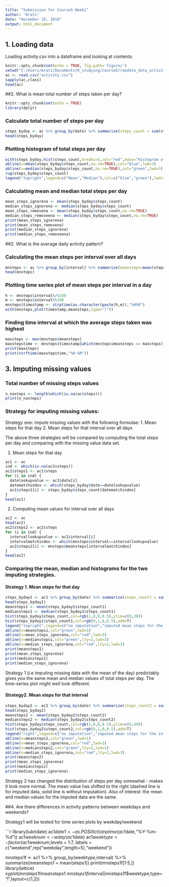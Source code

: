 ---
title: "Submission for Course5 Week1"
author: "Arati"
date: "December 10, 2018"
output: html_document
---

## 1. Loading data 

Loading activity.csv into a dataframe and looking at contents:

```{r, include=TRUE}
knitr::opts_chunk$set(echo = TRUE, fig.path='figure/')
setwd("C:/Users/Arati/Documents/R_studying/Course5/repdata_data_activity")
ac <- read.csv("activity.csv")
sapply(ac,class)
head(ac)
```

##2.  What is mean total number of steps taken per day?

```{r, include=TRUE}
knitr::opts_chunk$set(echo = TRUE)
library(dplyr)
```

### Calculate total number of steps per day

```{r, include=TRUE, results=TRUE}
steps_byday <- ac %>% group_by(date) %>% summarize(steps_count = sum(steps,na.rm=TRUE))
head(steps_byday)
```

### Plotting histogram of total steps per day

```{r, include=TRUE, results=TRUE}
with(steps_byday,hist(steps_count,breaks=5,col="red",main="Histogram of total steps by day"))
abline(v=mean(steps_byday$steps_count,na.rm=TRUE),col="blue",lwd=3)
abline(v=median(steps_byday$steps_count,na.rm=TRUE),col="green",lwd=3)
rug(steps_byday$steps_count)
legend("topright",legend=c("Mean","Median"),col=c("blue","green"),lwd=3)
```


### Calculating mean and median total steps per day

```{r, include=TRUE, results=TRUE}
mean_steps_ignorena <- mean(steps_byday$steps_count)
median_steps_ignorena <- median(steps_byday$steps_count)
mean_steps_removena <- mean(steps_byday$steps_count,na.rm=TRUE)
median_steps_removeena <- median(steps_byday$steps_count,na.rm=TRUE)
print(mean_steps_ignorena)
print(mean_steps_removena)
print(median_steps_ignorena)
print(median_steps_removeena)
```

##2. What is the average daily activity pattern?

### Calculating the mean steps per interval over all days
```{r,inclue=TRUE,results=TRUE}
mnsteps <- ac %>% group_by(interval) %>% summarize(meansteps=mean(steps,na.rm=TRUE))
head(mnsteps)
```

### Plotting time series plot of mean steps per interval in a day

```{r,include=TRUE, results=TRUE}
h <- mnsteps$interval%/%100
m <- mnsteps$interval%%100
mnsteps$timestamp <- strptime(as.character(paste(h,m)),"%H%M")
with(mnsteps,plot(timestamp,meansteps,type="l"))
```

### Finding time interval at which the average steps taken was highest

```{r, include=TRUE,results=TRUE}
maxsteps <- max(mnsteps$meansteps)
maxstepstime <- mnsteps$timestamp[which(mnsteps$meansteps == maxsteps)]
print(maxsteps)
print(strftime(maxstepstime,"%H-%M"))
```

## 3. Imputing missing values

### Total number of missing steps values

```{r,include=TRUE, results=TRUE}
n_nasteps <- length(which(is.na(ac$steps)))
print(n_nasteps)
```

### Strategy for imputing missing values:
Strategy one: impute missing values with the following formulae:
1. Mean steps for that day
2. Mean steps for that interval over all days

The above three strategies will be compared by computing the total steps per day and comparing with the missing value data set.

1. Mean steps for that day
```{r, include = TRUE, results = TRUE}
ac1 <- ac
ind <- which(is.na(ac1$steps))
ac1$steps1 <- ac1$steps
for (i in ind) {
  datelookupvalue <- ac1$date[i]
  datematchindex <- which(steps_byday$date==datelookupvalue)
  ac1$steps1[i] <- steps_byday$steps_count[datematchindex]
}
head(ac1)
```

2. Computing mean values for interval over all days
```{r, include = TRUE, results = TRUE}
ac2 <- ac
head(ac2)
ac2$steps2 <- ac2$steps
for (i in ind) {
  intervallookupvalue <- ac2$interval[i]
  intervalmatchindex <- which(mnsteps$interval==intervallookupvalue)
  ac2$steps2[i] <- mnsteps$meansteps[intervalmatchindex]
}
head(ac2)
```

### Comparing the mean, median and histograms for the two imputing strategies.
#### Strategy 1. Mean steps for that day
```{r, include=TRUE, results=TRUE}
steps_byday1 <- ac1 %>% group_by(date) %>% summarize(steps_count1 = sum(steps1))
head(steps_byday1)
meansteps1 <- mean(steps_byday1$steps_count1)
mediansteps1 <- median(steps_byday1$steps_count1)
hist(steps_byday$steps_count,col=rgb(1,0,0,0.5),ylim=c(0,30))
hist(steps_byday1$steps_count1,col=rgb(0,1,0,0.5),add=T)
legend("topright",legend=c("no imputation","imputed mean steps for the day"),col=c(rgb(1,0,0),rgb(0,1,0)),lwd=3)
abline(v=meansteps1,col="green",lwd=3)
abline(v=mean_steps_ignorena,col="red",lwd=3)
abline(v=mediansteps1,col="green",lty=2,lwd=3)
abline(v=median_steps_ignorena,col="red",lty=2,lwd=3)
print(meansteps1)
print(mean_steps_ignorena)
print(mediansteps1)
print(median_steps_ignorena)
```

Strategy 1 (i.e imputing missing data with the mean of the day) predictably gives you the same mean and median values of total steps per day.
The time-series plot might well look different. 

#### Strategy2. Mean steps for that interval
```{r, include=TRUE, results=TRUE}
steps_byday2 <- ac2 %>% group_by(date) %>% summarize(steps_count2 = sum(steps2))
head(steps_byday2)
meansteps2 <- mean(steps_byday2$steps_count2)
mediansteps2 <- median(steps_byday2$steps_count2)
hist(steps_byday$steps_count,col=rgb(1,0,0,0.5),ylim=c(0,40))
hist(steps_byday2$steps_count2,col=rgb(0,1,0,0.5),add=T)
legend("right",legend=c("no imputation","imputed mean steps for the interval"),col=c(rgb(1,0,0),rgb(0,1,0)),lwd=3,cex=.8)
abline(v=meansteps2,col="green",lwd=1)
abline(v=mean_steps_ignorena,col="red",lwd=3)
abline(v=mediansteps2,col="green",lty=2,lwd=1)
abline(v=median_steps_ignorena,col="red",lty=2,lwd=3)
print(meansteps2)
print(mean_steps_ignorena)
print(mediansteps2)
print(median_steps_ignorena)
```

Strategy 2 has changed the distribution of steps per day somewhat - makes it look more normal. 
The mean value has shifted to the right (dashed line is for imputed data, solid line is without imputation).
Also of interest: the mean and median values for the imputed data are the same. 

##4.  Are there differences in activity patterns between weekdays and weekends?

Strategy1 will be tested for time series plots by weekday/weekend

```{r, include=TRUE, results=TRUE}
library(lubridate)
ac1$date1 <- as.POSIXct(strptime(ac1$date,"%Y-%m-%d"))
ac1$weeknum <- wday(ac1$date)
ac1$weektype <- factor(ac1$weeknum,levels = 1:7, labels = c("weekend",rep("weekday",length=5),"weekend"))

mnsteps1f  <- ac1 %>% group_by(weektype,interval) %>% summarize(meansteps1 = mean(steps1))
print(mnsteps1f[1:5,])
library(lattice)
xyplot(mnsteps1f$meansteps1 ~ mnsteps1f$interval|mnsteps1f$weektype,type="l",layout=c(1,2))